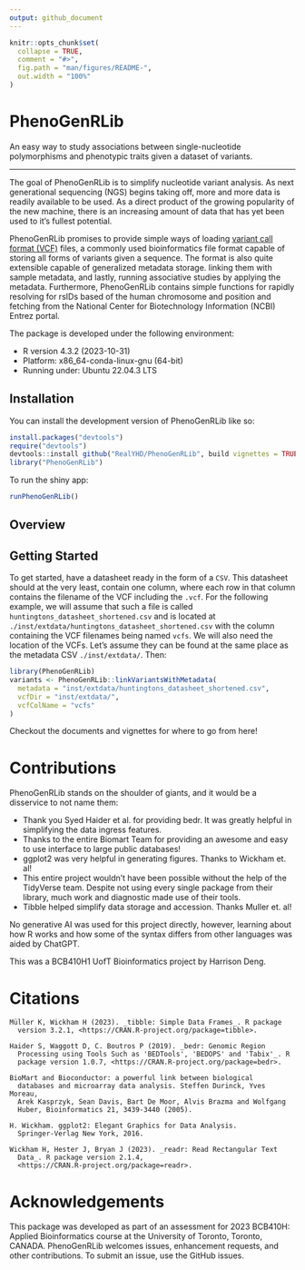 ```yaml
---
output: github_document
---
```


<!-- README.md is generated from README.Rmd. Please edit that file -->

```r
knitr::opts_chunk$set(
  collapse = TRUE,
  comment = "#>",
  fig.path = "man/figures/README-",
  out.width = "100%"
)
```

# PhenoGenRLib

An easy way to study associations between single-nucleotide polymorphisms and phenotypic traits given a dataset of variants.

<!-- badges: start -->
<!-- badges: end -->

---

The goal of PhenoGenRLib is to simplify nucleotide variant analysis. As next generational sequencing (NGS) begins taking off, more and more data is readily available to be used. As a direct product of the growing popularity of the new machine, there is an increasing amount of data that has yet been used to it's fullest potential. 

PhenoGenRLib promises to provide simple ways of loading [variant call format (VCF)](https://en.wikipedia.org/wiki/Variant_Call_Format) files, a commonly used bioinformatics file format capable of storing all forms of variants given a sequence. The format is also quite extensible capable of generalized metadata storage. linking them with sample metadata, and lastly, running associative studies by applying the metadata. Furthermore, PhenoGenRLib contains simple functions for rapidly resolving for rsIDs based of the human chromosome and position and fetching from the National Center for Biotechnology Information (NCBI) Entrez portal.

The package is developed under the following environment:

- R version 4.3.2 (2023-10-31)
- Platform: x86_64-conda-linux-gnu (64-bit)
- Running under: Ubuntu 22.04.3 LTS

## Installation

You can install the development version of PhenoGenRLib like so:

``` r
install.packages("devtools")
require("devtools")
devtools::install github("RealYHD/PhenoGenRLib", build vignettes = TRUE)
library("PhenoGenRLib")
```

To run the shiny app:

``` r
runPhenoGenRLib()
```

## Overview

<!-- TODO -->

## Getting Started

To get started, have a datasheet ready in the form of a `CSV`. This datasheet should at the very least, contain one column, where each row in that column contains the filename of the VCF including the `.vcf`. For the following example, we will assume that such a file is called `huntingtons_datasheet_shortened.csv` and is located at `./inst/extdata/huntingtons_datasheet_shortened.csv` with the column containing the VCF filenames being named `vcfs`. We will also need the location of the VCFs. Let's assume they can be found at the same place as the metadata CSV `./inst/extdata/`. Then:

```r
library(PhenoGenRLib)
variants <- PhenoGenRLib::linkVariantsWithMetadata(
  metadata = "inst/extdata/huntingtons_datasheet_shortened.csv",
  vcfDir = "inst/extdata/",
  vcfColName = "vcfs"
)
```

Checkout the documents and vignettes for where to go from here!

# Contributions

PhenoGenRLib stands on the shoulder of giants, and it would be a disservice to not name them:

- Thank you Syed Haider et al. for providing bedr. It was greatly helpful in simplifying the data ingress features.
- Thanks to the entire Biomart Team for providing an awesome and easy to use interface to large public databases!
- ggplot2 was very helpful in generating figures. Thanks to Wickham et. al!
- This entire project wouldn't have been possible without the help of the TidyVerse team. Despite not using every single package from their library, much work and diagnostic made use of their tools.
- Tibble helped simplify data storage and accession. Thanks Muller et. al!

No generative AI was used for this project directly, however, learning about how R works and how some of the syntax differs from other languages was aided by ChatGPT.

This was a BCB410H1 UofT Bioinformatics project by Harrison Deng. 

# Citations

```
Müller K, Wickham H (2023). _tibble: Simple Data Frames_. R package
  version 3.2.1, <https://CRAN.R-project.org/package=tibble>.

Haider S, Waggott D, C. Boutros P (2019). _bedr: Genomic Region
  Processing using Tools Such as 'BEDTools', 'BEDOPS' and 'Tabix'_. R
  package version 1.0.7, <https://CRAN.R-project.org/package=bedr>.

BioMart and Bioconductor: a powerful link between biological
  databases and microarray data analysis. Steffen Durinck, Yves Moreau,
  Arek Kasprzyk, Sean Davis, Bart De Moor, Alvis Brazma and Wolfgang
  Huber, Bioinformatics 21, 3439-3440 (2005).

H. Wickham. ggplot2: Elegant Graphics for Data Analysis.
  Springer-Verlag New York, 2016.

Wickham H, Hester J, Bryan J (2023). _readr: Read Rectangular Text
  Data_. R package version 2.1.4,
  <https://CRAN.R-project.org/package=readr>.

```

# Acknowledgements

This package was developed as part of an assessment for 2023 BCB410H: Applied Bioinformatics course at the University of Toronto, Toronto, CANADA. PhenoGenRLib welcomes issues, enhancement requests, and other contributions. To submit an issue, use the GitHub issues.
